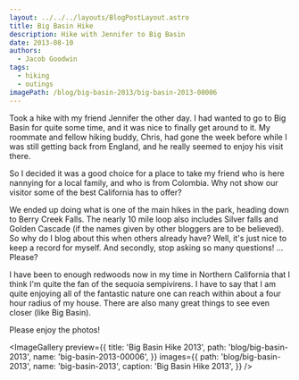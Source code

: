 ```yaml
---
layout: ../../../layouts/BlogPostLayout.astro
title: Big Basin Hike
description: Hike with Jennifer to Big Basin
date: 2013-08-10
authors:
  - Jacob Goodwin
tags:
  - hiking
  - outings
imagePath: /blog/big-basin-2013/big-basin-2013-00006
---
```



Took a hike with my friend Jennifer the other day. I had wanted to go to Big Basin for quite some time, and it was nice to finally get around to it. My roommate and fellow hiking buddy, Chris, had gone the week before while I was still getting back from England, and he really seemed to enjoy his visit there.

So I decided it was a good choice for a place to take my friend who is here nannying for a local family, and who is from Colombia. Why not show our visitor some of the best California has to offer?

We ended up doing what is one of the main hikes in the park, heading down to Berry Creek Falls. The nearly 10 mile loop also includes Silver falls and Golden Cascade (if the names given by other bloggers are to be believed). So why do I blog about this when others already have? Well, it's just nice to keep a record for myself. And secondly, stop asking so many questions! ... Please?

I have been to enough redwoods now in my time in Northern California that I think I'm quite the fan of the sequoia sempivirens. I have to say that I am quite enjoying all of the fantastic nature one can reach within about a four hour radius of my house. There are also many great things to see even closer (like Big Basin).

Please enjoy the photos!

<ImageGallery
  preview={{
    title: 'Big Basin Hike 2013',
    path: 'blog/big-basin-2013',
    name: 'big-basin-2013-00006',
  }}
  images={{
    path: 'blog/big-basin-2013',
    name: 'big-basin-2013',
    caption: 'Big Basin Hike 2013',
  }}
/>
